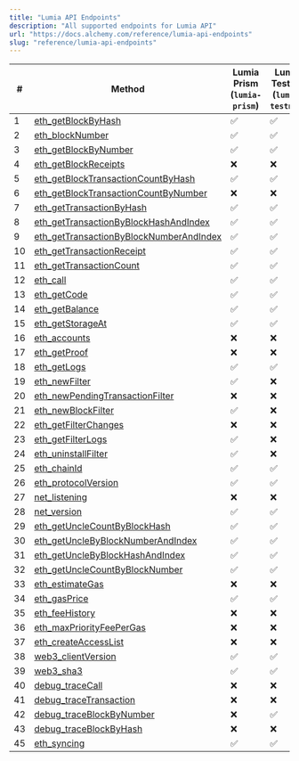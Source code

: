 ```yaml
---
title: "Lumia API Endpoints"
description: "All supported endpoints for Lumia API"
url: "https://docs.alchemy.com/reference/lumia-api-endpoints"
slug: "reference/lumia-api-endpoints"
---
```


| #  | Method                                                                                         | **Lumia Prism (`lumia-prism`)** | **Lumia Testnet (`lumia-testnet`)** |
| -- | ---------------------------------------------------------------------------------------------- | ------------------------------- | ----------------------------------- |
| 1  | [eth\_getBlockByHash](/reference/eth-getblockbyhash)                                           | ✅                               | ✅                                   |
| 2  | [eth\_blockNumber](/reference/eth-blocknumber)                                                 | ✅                               | ✅                                   |
| 3  | [eth\_getBlockByNumber](/reference/eth-getblockbynumber)                                       | ✅                               | ✅                                   |
| 4  | [eth\_getBlockReceipts](/reference/eth-getblockreceipts)                                       | ❌                               | ❌                                   |
| 5  | [eth\_getBlockTransactionCountByHash](/reference/eth-getblocktransactioncountbyhash)           | ✅                               | ✅                                   |
| 6  | [eth\_getBlockTransactionCountByNumber](/reference/eth-getblocktransactioncountbynumber)       | ❌                               | ❌                                   |
| 7  | [eth\_getTransactionByHash](/reference/eth-gettransactionbyhash)                               | ✅                               | ✅                                   |
| 8  | [eth\_getTransactionByBlockHashAndIndex](/reference/eth-gettransactionbyblockhashandindex)     | ✅                               | ✅                                   |
| 9  | [eth\_getTransactionByBlockNumberAndIndex](/reference/eth-gettransactionbyblocknumberandindex) | ✅                               | ✅                                   |
| 10 | [eth\_getTransactionReceipt](/reference/eth-gettransactionreceipt)                             | ✅                               | ✅                                   |
| 11 | [eth\_getTransactionCount](/reference/eth-gettransactioncount)                                 | ✅                               | ✅                                   |
| 12 | [eth\_call](/reference/eth-call)                                                               | ✅                               | ✅                                   |
| 13 | [eth\_getCode](/reference/eth-getcode)                                                         | ✅                               | ✅                                   |
| 14 | [eth\_getBalance](/reference/eth-getbalance)                                                   | ✅                               | ✅                                   |
| 15 | [eth\_getStorageAt](/reference/eth-getstorageat)                                               | ✅                               | ✅                                   |
| 16 | [eth\_accounts](/reference/eth-accounts)                                                       | ❌                               | ❌                                   |
| 17 | [eth\_getProof](/reference/eth-getproof)                                                       | ❌                               | ❌                                   |
| 18 | [eth\_getLogs](/reference/eth-getlogs)                                                         | ✅                               | ✅                                   |
| 19 | [eth\_newFilter](/reference/eth-newfilter)                                                     | ✅                               | ❌                                   |
| 20 | [eth\_newPendingTransactionFilter](/reference/eth-newpendingtransactionfilter)                 | ❌                               | ❌                                   |
| 21 | [eth\_newBlockFilter](/reference/eth-newblockfilter)                                           | ✅                               | ❌                                   |
| 22 | [eth\_getFilterChanges](/reference/eth-getfilterchanges)                                       | ❌                               | ❌                                   |
| 23 | [eth\_getFilterLogs](/reference/eth-getfilterlogs)                                             | ✅                               | ❌                                   |
| 24 | [eth\_uninstallFilter](/reference/eth-uninstallfilter)                                         | ✅                               | ❌                                   |
| 25 | [eth\_chainId](/reference/eth-chainid)                                                         | ✅                               | ✅                                   |
| 26 | [eth\_protocolVersion](/reference/eth-protocolversion)                                         | ✅                               | ✅                                   |
| 27 | [net\_listening](/reference/net-listening)                                                     | ❌                               | ❌                                   |
| 28 | [net\_version](/reference/net-version)                                                         | ✅                               | ✅                                   |
| 29 | [eth\_getUncleCountByBlockHash](/reference/eth-getunclecountbyblockhash)                       | ✅                               | ✅                                   |
| 30 | [eth\_getUncleByBlockNumberAndIndex](/reference/eth-getunclebyblocknumberandindex)             | ✅                               | ✅                                   |
| 31 | [eth\_getUncleByBlockHashAndIndex](/reference/eth-getunclebyblockhashandindex)                 | ✅                               | ✅                                   |
| 32 | [eth\_getUncleCountByBlockNumber](/reference/eth-getunclecountbyblocknumber)                   | ✅                               | ✅                                   |
| 33 | [eth\_estimateGas](/reference/eth-estimategas)                                                 | ❌                               | ❌                                   |
| 34 | [eth\_gasPrice](/reference/eth-gasprice)                                                       | ✅                               | ✅                                   |
| 35 | [eth\_feeHistory](/reference/eth-feehistory)                                                   | ❌                               | ❌                                   |
| 36 | [eth\_maxPriorityFeePerGas](/reference/eth-maxpriorityfeepergas)                               | ❌                               | ❌                                   |
| 37 | [eth\_createAccessList](/reference/eth-createaccesslist)                                       | ❌                               | ❌                                   |
| 38 | [web3\_clientVersion](/reference/web3-clientversion)                                           | ✅                               | ✅                                   |
| 39 | [web3\_sha3](/reference/web3-sha3)                                                             | ✅                               | ✅                                   |
| 40 | [debug\_traceCall](/reference/debug-tracecall)                                                 | ❌                               | ❌                                   |
| 41 | [debug\_traceTransaction](/reference/debug-tracetransaction)                                   | ❌                               | ❌                                   |
| 42 | [debug\_traceBlockByNumber](/reference/debug-traceblockbynumber)                               | ❌                               | ✅                                   |
| 43 | [debug\_traceBlockByHash](/reference/debug-traceblockbyhash)                                   | ❌                               | ❌                                   |
| 45 | [eth\_syncing](/reference/eth-syncing)                                                         | ✅                               | ✅                                   |
